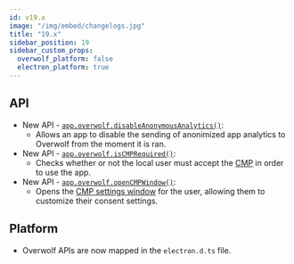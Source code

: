 ```yaml
---
id: v19.x
image: "/img/embed/changelogs.jpg"
title: "19.x"
sidebar_position: 19
sidebar_custom_props:
  overwolf_platform: false
  electron_platform: true
---
```


## API

- New API - [`app.overwolf.disableAnonymousAnalytics()`](/tools/ow-electron#anonymous-analytics):
  - Allows an app to disable the sending of anonimized app analytics to Overwolf from the moment it is ran.
- New API - [`app.overwolf.isCMPRequired()`](/api/electron/consent-management-platform):
  - Checks whether or not the local user must accept the [CMP](/tools/ow-electron/consent-management-platform) in order to use the app.
- New API - [`app.overwolf.openCMPWindow()`](/api/electron/consent-management-platform):
  - Opens the [CMP settings window](/tools/ow-electron/consent-management-platform) for the user, allowing them to customize their consent settings.

## Platform

- Overwolf APIs are now mapped in the `electron.d.ts` file.